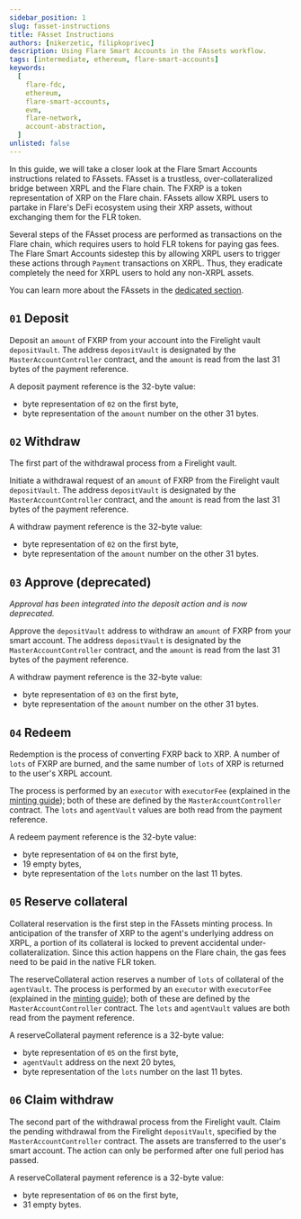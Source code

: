 ```yaml
---
sidebar_position: 1
slug: fasset-instructions
title: FAsset Instructions
authors: [nikerzetic, filipkoprivec]
description: Using Flare Smart Accounts in the FAssets workflow.
tags: [intermediate, ethereum, flare-smart-accounts]
keywords:
  [
    flare-fdc,
    ethereum,
    flare-smart-accounts,
    evm,
    flare-network,
    account-abstraction,
  ]
unlisted: false
---
```



In this guide, we will take a closer look at the Flare Smart Accounts instructions related to FAssets.
FAsset is a trustless, over-collateralized bridge between XRPL and the Flare chain.
The FXRP is a token representation of XRP on the Flare chain.
FAssets allow XRPL users to partake in Flare's DeFi ecosystem using their XRP assets, without exchanging them for the FLR token.

Several steps of the FAsset process are performed as transactions on the Flare chain, which requires users to hold FLR tokens for paying gas fees.
The Flare Smart Accounts sidestep this by allowing XRPL users to trigger these actions through `Payment` transactions on XRPL.
Thus, they eradicate completely the need for XRPL users to hold any non-XRPL assets.

You can learn more about the FAssets in the [dedicated section](/fassets/overview/).

## `01` Deposit

Deposit an `amount` of FXRP from your account into the Firelight vault `depositVault`.
The address `depositVault` is designated by the `MasterAccountController` contract, and the `amount` is read from the last 31 bytes of the payment reference.

A deposit payment reference is the 32-byte value:

- byte representation of `02` on the first byte,
- byte representation of the `amount` number on the other 31 bytes.

<div
  style={{
    width: "90%",
    margin: "0 auto",
    display: "flex",
    justifyContent: "center",
  }}
>
  <ThemedImage
    alt="Breakdown of bytes in payment reference for the deposit action"
    style={{ width: "100%" }}
    sources={{
      light: useBaseUrl("img/smart-accounts/deposit_light.svg"),
      dark: useBaseUrl("img/smart-accounts/deposit_dark.svg"),
    }}
  />
</div>

## `02` Withdraw

The first part of the withdrawal process from a Firelight vault.

Initiate a withdrawal request of an `amount` of FXRP from the Firelight vault `depositVault`.
The address `depositVault` is designated by the `MasterAccountController` contract, and the `amount` is read from the last 31 bytes of the payment reference.

A withdraw payment reference is the 32-byte value:

- byte representation of `02` on the first byte,
- byte representation of the `amount` number on the other 31 bytes.

<div
  style={{
    width: "90%",
    margin: "0 auto",
    display: "flex",
    justifyContent: "center",
  }}
>
  <ThemedImage
    alt="Breakdown of bytes in payment reference for the withdraw action"
    style={{ width: "100%" }}
    sources={{
      light: useBaseUrl("img/smart-accounts/withdraw_light.svg"),
      dark: useBaseUrl("img/smart-accounts/withdraw_dark.svg"),
    }}
  />
</div>

## `03` Approve (deprecated)

_Approval has been integrated into the deposit action and is now deprecated._

Approve the `depositVault` address to withdraw an `amount` of FXRP from your smart account.
The address `depositVault` is designated by the `MasterAccountController` contract, and the `amount` is read from the last 31 bytes of the payment reference.

A withdraw payment reference is the 32-byte value:

- byte representation of `03` on the first byte,
- byte representation of the `amount` number on the other 31 bytes.

<div
  style={{
    width: "90%",
    margin: "0 auto",
    display: "flex",
    justifyContent: "center",
  }}
>
  <ThemedImage
    alt="Breakdown of bytes in payment reference for the approve action"
    style={{ width: "100%" }}
    sources={{
      light: useBaseUrl("img/smart-accounts/approve_light.svg"),
      dark: useBaseUrl("img/smart-accounts/approve_dark.svg"),
    }}
  />
</div>

## `04` Redeem

Redemption is the process of converting FXRP back to XRP.
A number of `lots` of FXRP are burned, and the same number of `lots` of XRP is returned to the user's XRPL account.

The process is performed by an `executor` with `executorFee` (explained in the [minting guide](/fassets/minting#executor-role));
both of these are defined by the `MasterAccountController` contract.
The `lots` and `agentVault` values are both read from the payment reference.

A redeem payment reference is the 32-byte value:

- byte representation of `04` on the first byte,
- 19 empty bytes,
- byte representation of the `lots` number on the last 11 bytes.

<div
  style={{
    width: "90%",
    margin: "0 auto",
    display: "flex",
    justifyContent: "center",
  }}
>
  <ThemedImage
    alt="Breakdown of bytes in payment reference for the redeem action"
    style={{ width: "100%" }}
    sources={{
      light: useBaseUrl("img/smart-accounts/redeem_light.svg"),
      dark: useBaseUrl("img/smart-accounts/redeem_dark.svg"),
    }}
  />
</div>

## `05` Reserve collateral

Collateral reservation is the first step in the FAssets minting process.
In anticipation of the transfer of XRP to the agent's underlying address on XRPL, a portion of its collateral is locked to prevent accidental under-collateralization.
Since this action happens on the Flare chain, the gas fees need to be paid in the native FLR token.

The reserveCollateral action reserves a number of `lots` of collateral of the `agentVault`.
The process is performed by an `executor` with `executorFee` (explained in the [minting guide](/fassets/minting#executor-role));
both of these are defined by the `MasterAccountController` contract.
The `lots` and `agentVault` values are both read from the payment reference.

A reserveCollateral payment reference is a 32-byte value:

- byte representation of `05` on the first byte,
- `agentVault` address on the next 20 bytes,
- byte representation of the `lots` number on the last 11 bytes.

<div
  style={{
    width: "90%",
    margin: "0 auto",
    display: "flex",
    justifyContent: "center",
  }}
>
  <ThemedImage
    alt="Breakdown of bytes in payment reference for the reserve collateral action"
    style={{ width: "100%" }}
    sources={{
      light: useBaseUrl("img/smart-accounts/reserve_collateral_light.svg"),
      dark: useBaseUrl("img/smart-accounts/reserve_collateral_dark.svg"),
    }}
  />
</div>

## `06` Claim withdraw

The second part of the withdrawal process from the Firelight vault.
Claim the pending withdrawal from the Firelight `depositVault`, specified by the `MasterAccountController` contract.
The assets are transferred to the user's smart account.
The action can only be performed after one full period has passed.

A reserveCollateral payment reference is a 32-byte value:

- byte representation of `06` on the first byte,
- 31 empty bytes.

<div
  style={{
    width: "90%",
    margin: "0 auto",
    display: "flex",
    justifyContent: "center",
  }}
>
  <ThemedImage
    alt="Breakdown of bytes in payment reference for the claim withdraw action"
    style={{ width: "100%" }}
    sources={{
      light: useBaseUrl("img/smart-accounts/claim_withdraw_light.svg"),
      dark: useBaseUrl("img/smart-accounts/claim_withdraw_dark.svg"),
    }}
  />
</div>
